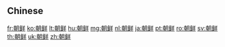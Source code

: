 {{also|朝鮮}}
==Chinese==
{{zh-see|朝鮮}}

[[fr:朝鲜]]
[[ko:朝鲜]]
[[lt:朝鲜]]
[[hu:朝鲜]]
[[mg:朝鲜]]
[[nl:朝鲜]]
[[ja:朝鲜]]
[[pt:朝鲜]]
[[ro:朝鲜]]
[[sv:朝鲜]]
[[th:朝鲜]]
[[uk:朝鲜]]
[[zh:朝鲜]]